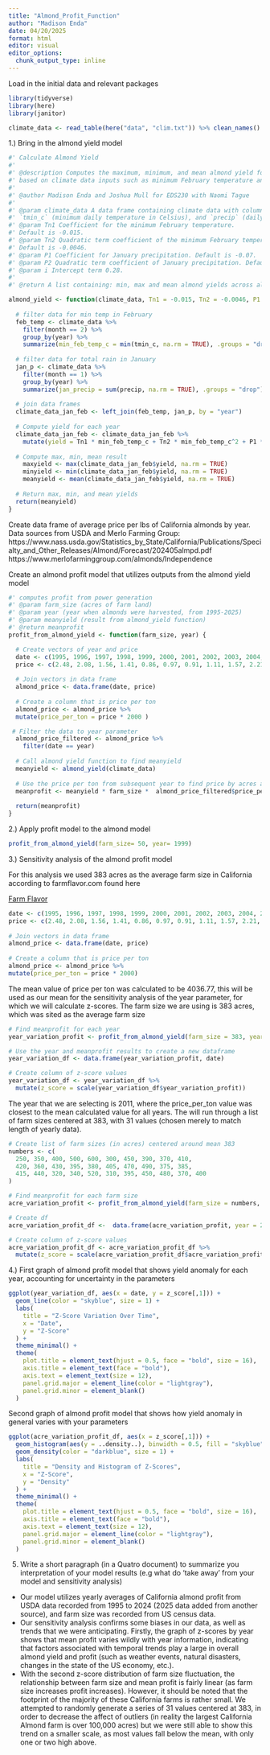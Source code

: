 ```yaml
---
title: "Almond_Profit_Function"
author: "Madison Enda"
date: 04/20/2025
format: html
editor: visual
editor_options: 
  chunk_output_type: inline
---
```


Load in the initial data and relevant packages

```r
library(tidyverse)
library(here)
library(janitor)
```

```r
climate_data <- read_table(here("data", "clim.txt")) %>% clean_names()
```

1.) Bring in the almond yield model

```r
#' Calculate Almond Yield
#'
#' @description Computes the maximum, minimum, and mean almond yield for each year 
#' based on climate data inputs such as minimum February temperature and January precipitation.
#'
#' @author Madison Enda and Joshua Mull for EDS230 with Naomi Tague
#' 
#' @param climate_data A data frame containing climate data with columns for `month`, `year`, 
#' `tmin_c` (minimum daily temperature in Celsius), and `precip` (daily precipitation in millimeters).
#' @param Tn1 Coefficient for the minimum February temperature.
#' Default is -0.015.
#' @param Tn2 Quadratic term coefficient of the minimum February temperature.
#' Default is -0.0046.
#' @param P1 Coefficient for January precipitation. Default is -0.07.
#' @param P2 Quadratic term coefficient of January precipitation. Default is 0.0043.
#' @param i Intercept term 0.28.
#'
#' @return A list containing: min, max and mean almond yields across all years 

almond_yield <- function(climate_data, Tn1 = -0.015, Tn2 = -0.0046, P1 = -0.07, P2 = 0.0043, i = 0.28) {
  
  # filter data for min temp in February 
  feb_temp <- climate_data %>%
    filter(month == 2) %>% 
    group_by(year) %>%
    summarize(min_feb_temp_c = min(tmin_c, na.rm = TRUE), .groups = "drop") 
  
  # filter data for total rain in January 
  jan_p <- climate_data %>%
    filter(month == 1) %>% 
    group_by(year) %>% 
    summarize(jan_precip = sum(precip, na.rm = TRUE), .groups = "drop") 
  
  # join data frames 
  climate_data_jan_feb <- left_join(feb_temp, jan_p, by = "year")
  
  # Compute yield for each year
  climate_data_jan_feb <- climate_data_jan_feb %>%
    mutate(yield = Tn1 * min_feb_temp_c + Tn2 * min_feb_temp_c^2 + P1 * jan_precip + P2 * jan_precip^2 + i)
  
  # Compute max, min, mean result
    maxyield <- max(climate_data_jan_feb$yield, na.rm = TRUE)
    minyield <- min(climate_data_jan_feb$yield, na.rm = TRUE)
    meanyield <- mean(climate_data_jan_feb$yield, na.rm = TRUE)
  
  # Return max, min, and mean yields
  return(meanyield)
}
```

Create data frame of average price per lbs of California almonds by year. Data sources from USDA and Merlo Farming Group: https://www.nass.usda.gov/Statistics_by_State/California/Publications/Specialty_and_Other_Releases/Almond/Forecast/202405almpd.pdf https://www.merlofarminggroup.com/almonds/Independence

Create an almond profit model that utilizes outputs from the almond yield model

```r
#' computes profit from power generation
#' @param farm_size (acres of farm land)
#' @param year (year when almonds were harvested, from 1995-2025)
#' @param meanyield (result from almond_yield function)
#' @return meanprofit 
profit_from_almond_yield <- function(farm_size, year) {

  # Create vectors of year and price
  date <- c(1995, 1996, 1997, 1998, 1999, 2000, 2001, 2002, 2003, 2004, 2005, 2006, 2007, 2008, 2009, 2010, 2011, 2012, 2013, 2014, 2015, 2016, 2017, 2018, 2019, 2020, 2021, 2022, 2023, 2024, 2025)
  price <- c(2.48, 2.08, 1.56, 1.41, 0.86, 0.97, 0.91, 1.11, 1.57, 2.21, 2.81, 2.06, 1.75, 1.45, 1.65, 1.79, 1.99, 2.58, 3.21, 4.00, 3.13, 2.39, 2.53, 2.50, 2.45, 1.71, 1.86, 1.40, 1.64, 1.91, 2.60)
  
  # Join vectors in data frame
  almond_price <- data.frame(date, price)
  
  # Create a column that is price per ton
  almond_price <- almond_price %>%
  mutate(price_per_ton = price * 2000 )

 # Filter the data to year parameter
  almond_price_filtered <- almond_price %>%
    filter(date == year)
  
  # Call almond yield function to find meanyield
  meanyield <- almond_yield(climate_data)
  
  # Use the price per ton from subsequent year to find price by acres and 
  meanprofit <- meanyield * farm_size *  almond_price_filtered$price_per_ton
  
  return(meanprofit)
}
```

2.) Apply profit model to the almond model

```r
profit_from_almond_yield(farm_size= 50, year= 1999)
```

3.) Sensitivity analysis of the almond profit model

For this analysis we used 383 acres as the average farm size in California according to farmflavor.com found here 

[Farm Flavor](https://farmflavor.com/california/top-california-agriculture-facts/)


```r
date <- c(1995, 1996, 1997, 1998, 1999, 2000, 2001, 2002, 2003, 2004, 2005, 2006, 2007, 2008, 2009, 2010, 2011, 2012, 2013, 2014, 2015, 2016, 2017, 2018, 2019, 2020, 2021, 2022, 2023, 2024, 2025)
price <- c(2.48, 2.08, 1.56, 1.41, 0.86, 0.97, 0.91, 1.11, 1.57, 2.21, 2.81, 2.06, 1.75, 1.45, 1.65, 1.79, 1.99, 2.58, 3.21, 4.00, 3.13, 2.39, 2.53, 2.50, 2.45, 1.71, 1.86, 1.40, 1.64, 1.91, 2.60)
  
# Join vectors in data frame
almond_price <- data.frame(date, price)
  
# Create a column that is price per ton
almond_price <- almond_price %>%
mutate(price_per_ton = price * 2000)
```

The mean value of price per ton was calculated to be 4036.77, this will be used as our mean for the sensitivity analysis of the year parameter, for which we will calculate z-scores. The farm size we are using is 383 acres, which was sited as the average farm size 

```r
# Find meanprofit for each year
year_variation_profit <- profit_from_almond_yield(farm_size = 383, year = date)

# Use the year and meanprofit results to create a new dataframe
year_variation_df <- data.frame(year_variation_profit, date) 

# Create column of z-score values
year_variation_df <- year_variation_df %>%
  mutate(z_score = scale(year_variation_df$year_variation_profit)) 

```

The year that we are selecting is 2011, where the price_per_ton value was closest to the mean calculated value for all years. The will run through a list of farm sizes centered at 383, with 31 values (chosen merely to match length of yearly data). 

```r
# Create list of farm sizes (in acres) centered around mean 383
numbers <- c(
  250, 350, 400, 500, 600, 300, 450, 390, 370, 410,
  420, 360, 430, 395, 380, 405, 470, 490, 375, 385,
  415, 440, 320, 340, 520, 310, 395, 450, 480, 370, 400
)

# Find meanprofit for each farm size
acre_variation_profit <- profit_from_almond_yield(farm_size = numbers, year = 2011)

# Create df 
acre_variation_profit_df <-  data.frame(acre_variation_profit, year = 2011) 

# Create column of z-score values
acre_variation_profit_df <- acre_variation_profit_df %>%
  mutate(z_score = scale(acre_variation_profit_df$acre_variation_profit))
```


4.) First graph of almond profit model that shows yield anomaly for each year, accounting for uncertainty in the parameters

```r
ggplot(year_variation_df, aes(x = date, y = z_score[,1])) +
  geom_line(color = "skyblue", size = 1) +
  labs(
    title = "Z-Score Variation Over Time",
    x = "Date",
    y = "Z-Score"
  ) +
  theme_minimal() +
  theme(
    plot.title = element_text(hjust = 0.5, face = "bold", size = 16),
    axis.title = element_text(face = "bold"),
    axis.text = element_text(size = 12),
    panel.grid.major = element_line(color = "lightgray"),
    panel.grid.minor = element_blank()
  )
```

Second graph of almond profit model that shows how yield anomaly in general varies with your parameters

```r
ggplot(acre_variation_profit_df, aes(x = z_score[,1])) +
  geom_histogram(aes(y = ..density..), binwidth = 0.5, fill = "skyblue", color = "black", alpha = 0.7) +
  geom_density(color = "darkblue", size = 1) +
  labs(
    title = "Density and Histogram of Z-Scores",
    x = "Z-Score",
    y = "Density"
  ) +
  theme_minimal() +
  theme(
    plot.title = element_text(hjust = 0.5, face = "bold", size = 16),
    axis.title = element_text(face = "bold"),
    axis.text = element_text(size = 12),
    panel.grid.major = element_line(color = "lightgray"),
    panel.grid.minor = element_blank()
  )
```

5.  Write a short paragraph (in a Quatro document) to summarize you interpretation of your model results (e.g what do 'take away' from your model and sensitivity analysis)

- Our model utilizes yearly averages of California almond profit from USDA data recorded from 1995 to 2024 (2025 data added from another source), and farm size was recorded from US census data. 
- Our sensitivity analysis confirms some biases in our data, as well as trends that we were anticipating. Firstly, the graph of z-scores by year shows that mean profit varies wildly with year information, indicating that factors associated with temporal trends play a large in overall almond yield and profit (such as weather events, natural disasters, changes in the state of the US economy, etc.). 
- With the second z-score distribution of farm size fluctuation, the relationship between farm size and mean profit is fairly linear (as farm size increases profit increases). However, it should be noted that the footprint of the majority of these California farms is rather small. We attempted to randomly generate a series of 31 values centered at 383, in order to decrease the affect of outliers (in reality the largest California Almond farm is over 100,000 acres) but we were still able to show this trend on a smaller scale, as most values fall below the mean, with only one or two high above. 
